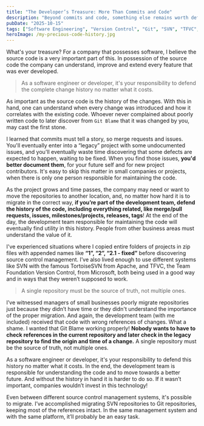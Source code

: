 ```yaml
---
title: "The Developer’s Treasure: More Than Commits and Code"
description: "Beyond commits and code, something else remains worth defending at all costs."
pubDate: "2025-10-15"
tags: ["Software Engineering", "Version Control", "Git", "SVN", "TFVC", "Code History", "Best Practices"]
heroImage: /my-precious-code-history.jpg
---
```


What's your treasure? For a company that possesses software, I believe the source code is a very important part of this.
In possession of the source code the company can understand, improve and extend every feature that was ever developed.

> As a software engineer or developer, it's your responsibility to defend the complete change history no matter what it costs.

As important as the source code is the history of the changes. With this in hand, one can understand when every change was introduced and how it correlates with the existing code.
Whoever never complained about poorly written code to later discover from <Highlight color="lightBlue">`Git Blame`</Highlight> that it was changed by you, may cast the first stone.

I learned that <Highlight color="lightBlue">commits must tell a story</Highlight>, <Highlight color="darkBlue">so merge requests and issues</Highlight>. You'll eventually enter into a “legacy” project with some undocumented issues, and you'll eventually waste time discovering that some defects are expected to happen, waiting to be fixed. When you find those issues, **you'd better document them**, for your future self and for new project contributors. It's easy to skip this matter in small companies or projects, when there is only one person responsible for maintaining the code.

As the project grows and time passes, the company may need or want to move the repositories to another location, and, no matter how hard it is to migrate in the correct way, **if you’re part of the development team, defend the history of the code, including everything related, like merge/pull requests, issues, milestones/projects, releases, tags**! At the end of the day, the development team responsible for maintaining the code will eventually find utility in this history. People from other business areas must understand the value of it.

I've experienced situations where I copied entire folders of projects in zip files with appended names like **“1”, “2”, “2.1 - fixed”** before discovering source control management. I’ve also lived enough to use different systems like <Highlight delay="4000" color='darkBlue'>SVN</Highlight> with the famous TortoiseSVN from Apache, and <Highlight delay="4000" color='darkBlue'>TFVC</Highlight>, the Team Foundation Version Control, from Microsoft, both being used in a good way and in ways that they weren’t supposed to work.

> A single repository must be the source of truth, not multiple ones.

I’ve witnessed managers of small businesses poorly migrate repositories just because they didn’t have time or they didn't understand the importance of the proper migration. And again, the development team (with me included) received that code with wrong references of changes. What a shame. I wanted that Git Blame working properly! **Nobody wants to have to check references in the current repository and later check in the legacy repository to find the origin and time of a change.** A single repository must be the source of truth, not multiple ones.

As a software engineer or developer, it's your responsibility to defend this history no matter what it costs. In the end, the development team is responsible for understanding the code and to move towards a better future. And without the history in hand it is harder to do so. If it wasn’t important, companies wouldn’t invest in this technology!

Even between different source control management systems, it's possible to migrate. I’ve accomplished migrating SVN repositories to Git repositories, keeping most of the references intact. In the same management system and with the same platform, it’ll probably be an easy task.
